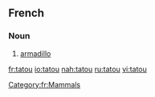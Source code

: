 ==French==
{{wikipedia|lang=fr}}
===Noun===
{{fr-noun|m}}

# [[armadillo]]

[[Category:fr:Mammals]]

[[fr:tatou]]
[[io:tatou]]
[[nah:tatou]]
[[ru:tatou]]
[[vi:tatou]]